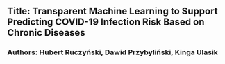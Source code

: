 ## Title: Transparent Machine Learning to Support Predicting COVID-19 Infection Risk Based on Chronic Diseases

### Authors: Hubert Ruczyński, Dawid Przybyliński, Kinga Ulasik
